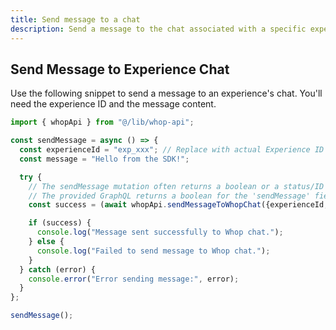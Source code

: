 ```yaml
---
title: Send message to a chat
description: Send a message to the chat associated with a specific experience.
---
```


## Send Message to Experience Chat

Use the following snippet to send a message to an experience's chat. You'll need the experience ID and the message content.

```typescript
import { whopApi } from "@/lib/whop-api";

const sendMessage = async () => {
  const experienceId = "exp_xxx"; // Replace with actual Experience ID
  const message = "Hello from the SDK!";

  try {
    // The sendMessage mutation often returns a boolean or a status/ID of the message.
    // The provided GraphQL returns a boolean for the 'sendMessage' field.
    const success = (await whopApi.sendMessageToWhopChat({experienceId, message})).sendMessage;

    if (success) {
      console.log("Message sent successfully to Whop chat.");
    } else {
      console.log("Failed to send message to Whop chat.");
    }
  } catch (error) {
    console.error("Error sending message:", error);
  }
};

sendMessage();
```
